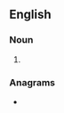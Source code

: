 {{also|E-tools}}
==English==

===Noun===
{{head|en|noun form}}

# {{plural of|en|e-tool}}

===Anagrams===
* {{anagrams|en|a=eloost|Sotelo|stoole}}